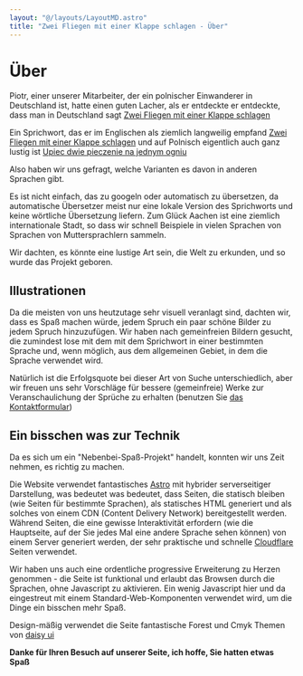 ```yaml
---
layout: "@/layouts/LayoutMD.astro"
title: "Zwei Fliegen mit einer Klappe schlagen - Über"
---
```



# Über

Piotr, einer unserer Mitarbeiter, der ein polnischer Einwanderer in Deutschland ist, hatte einen guten Lacher, als er entdeckte
er entdeckte, dass man in Deutschland sagt [Zwei Fliegen mit einer Klappe schlagen](/deutsch)

Ein Sprichwort, das er im Englischen als ziemlich langweilig empfand [Zwei Fliegen mit einer Klappe schlagen](/englisch)
und auf Polnisch eigentlich auch ganz lustig ist [Upiec dwie pieczenie na jednym ogniu](/polnisch)

Also haben wir uns gefragt, welche Varianten es davon in anderen Sprachen gibt.

Es ist nicht einfach, das zu googeln oder automatisch zu übersetzen, da automatische Übersetzer
meist nur eine lokale Version des Sprichworts und keine wörtliche Übersetzung liefern. Zum Glück
Aachen ist eine ziemlich internationale Stadt, so dass wir schnell Beispiele in vielen Sprachen von
Sprachen von Muttersprachlern sammeln.

Wir dachten, es könnte eine lustige Art sein, die Welt zu erkunden, und so wurde das Projekt geboren.

## Illustrationen

Da die meisten von uns heutzutage sehr visuell veranlagt sind, dachten wir, dass es Spaß machen würde, jedem Spruch ein paar
schöne Bilder zu jedem Spruch hinzuzufügen. Wir haben nach gemeinfreien Bildern gesucht, die zumindest lose mit dem
mit dem Sprichwort in einer bestimmten Sprache und, wenn möglich, aus dem allgemeinen Gebiet, in dem die Sprache
verwendet wird.

Natürlich ist die Erfolgsquote bei dieser Art von Suche unterschiedlich, aber wir freuen uns sehr
Vorschläge für bessere (gemeinfreie) Werke zur Veranschaulichung der Sprüche zu erhalten (benutzen Sie [das Kontaktformular](/Kontakt))

## Ein bisschen was zur Technik

Da es sich um ein "Nebenbei-Spaß-Projekt" handelt, konnten wir uns Zeit nehmen, es richtig zu machen.

Die Website verwendet fantastisches [Astro](https://astro.build) mit hybrider serverseitiger Darstellung, was bedeutet
was bedeutet, dass Seiten, die statisch bleiben (wie Seiten für bestimmte Sprachen), als
statisches HTML generiert und als solches von einem CDN (Content Delivery Network) bereitgestellt werden. Während Seiten, die
eine gewisse Interaktivität erfordern (wie die Hauptseite, auf der Sie jedes Mal eine andere Sprache sehen können)
von einem Server generiert werden, der sehr praktische und schnelle [Cloudflare](https://cloudflare.com) Seiten verwendet.

Wir haben uns auch eine ordentliche progressive Erweiterung zu Herzen genommen - die Seite ist funktional und erlaubt das Browsen
durch die Sprachen, ohne Javascript zu aktivieren. Ein wenig Javascript hier und da eingestreut
mit einem Standard-Web-Komponenten verwendet wird, um die Dinge ein bisschen mehr Spaß.

Design-mäßig verwendet die Seite fantastische Forest und Cmyk Themen von [daisy ui](https://daisyui.com)

**Danke für Ihren Besuch auf unserer Seite, ich hoffe, Sie hatten etwas Spaß**

